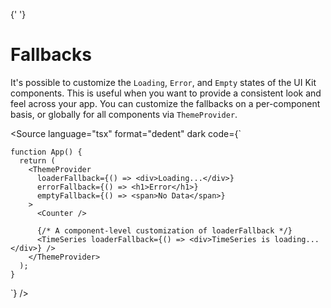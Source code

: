 
<Meta title="Customization/Fallbacks" />{' '}

# Fallbacks

It's possible to customize the `Loading`, `Error`, and `Empty` states of the UI Kit components. This is useful when you
want to provide a consistent look and feel across your app. You can customize the fallbacks on a per-component basis, or
globally for all components via `ThemeProvider`.

<Source
  language="tsx"
  format="dedent"
  dark
  code={`

    function App() {
      return (
        <ThemeProvider
          loaderFallback={() => <div>Loading...</div>}
          errorFallback={() => <h1>Error</h1>}
          emptyFallback={() => <span>No Data</span>}
        >
          <Counter />

          {/* A component-level customization of loaderFallback */}
          <TimeSeries loaderFallback={() => <div>TimeSeries is loading...</div>} />
        </ThemeProvider>
      );
    }

`} />
